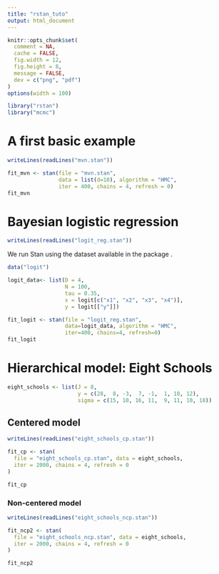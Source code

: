 ```yaml
---
title: "rstan_tuto"
output: html_document
---
```


```r
knitr::opts_chunk$set(
  comment = NA, 
  cache = FALSE,
  fig.width = 12,
  fig.height = 8,
  message = FALSE,
  dev = c("png", "pdf")
)
options(width = 100)

library("rstan")
library("mcmc")
```

# A first basic example

```r
writeLines(readLines("mvn.stan"))
```

```r
fit_mvn <- stan(file = "mvn.stan",
                data = list(d=10), algorithm = "HMC",
                iter = 400, chains = 4, refresh = 0)
fit_mvn
```

# Bayesian logistic regression

\begin{equation*}
    \boldsymbol{\beta} \sim \mathcal{N}(0, 0.35^2. \boldsymbol{I}_4), \quad
    y_j \sim \text{Bernoulli}\left(\frac{1}{1+e^{-\boldsymbol{x}_j^\top\boldsymbol{\beta}}}\right).
\end{equation*}


```r
writeLines(readLines("logit_reg.stan"))
```

We run Stan using the dataset \texttt{logit} available in the package \texttt{mcmc}.

```r
data("logit")

logit_data<- list(D = 4,
                  N = 100,
                  tau = 0.35,
                  x = logit[c("x1", "x2", "x3", "x4")],
                  y = logit[["y"]])

fit_logit <- stan(file = "logit_reg.stan",
                  data=logit_data, algorithm = "HMC",
                  iter=400, chains=4, refresh=0)
fit_logit
```


# Hierarchical model: Eight Schools


```r
eight_schools <- list(J = 8,
                      y = c(28,  8, -3,  7, -1,  1, 18, 12),
                      sigma = c(15, 10, 16, 11,  9, 11, 10, 18))
```

\begin{tabular}{ll}
    \textbf{Example~\ref{fig:hierarchical}.a:} & Centered parameterisation (CP) \\[0.1cm]
    & $\theta_j \sim \mathcal{N}(\mu,\tau), \quad 
    y_j \sim \mathcal{N}(\theta_j,\sigma^2_j)$.\\[0.2cm]
    \textbf{Example~\ref{fig:hierarchical}.b:} & Non-centered parameterisation (NCP) \\[0.1cm]
    & $\bar{\theta}_j \sim \mathcal{N}(0,1), \quad 
    \theta_j = \mu + \tau \bar{\theta}_j, \quad y_j \sim \mathcal{N}(\theta_j,\sigma^2_j)$.\\[0.2cm]
\end{tabular}


## Centered model


```r
writeLines(readLines("eight_schools_cp.stan"))
```


```r
fit_cp <- stan(
  file = "eight_schools_cp.stan", data = eight_schools,
  iter = 2000, chains = 4, refresh = 0
)

fit_cp
```

### Non-centered model

```r
writeLines(readLines("eight_schools_ncp.stan"))
```

```r
fit_ncp2 <- stan(
  file = "eight_schools_ncp.stan", data = eight_schools,
  iter = 2000, chains = 4, refresh = 0
)

fit_ncp2
```




